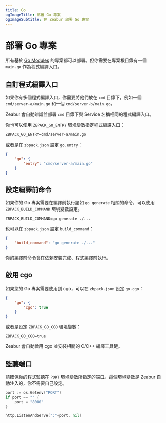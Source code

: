 ```yaml
---
title: Go
ogImageTitle: 部署 Go 專案
ogImageSubtitle: 在 Zeabur 部署 Go 專案
---
```


# 部署 Go 專案

所有基於 [Go Modules](https://blog.golang.org/using-go-modules) 的專案都可以部署。但你需要在專案根目錄有一個 `main.go` 作為程式編譯入口。

## 自訂程式編譯入口

如果你有多個程式編譯入口，你需要將他們放在 `cmd` 目錄下，例如一個 `cmd/server-a/main.go` 和一個 `cmd/server-b/main.go`。

Zeabur 會自動辨識並部署 `cmd` 目錄下與 Service 名稱相同的程式編譯入口。

你也可以使用 `ZBPACK_GO_ENTRY` 環境變數指定程式編譯入口：

```env
ZBPACK_GO_ENTRY=cmd/server-a/main.go
```

或者是在 `zbpack.json` 設定 `go.entry`：

```json
{
    "go": {
        "entry": "cmd/server-a/main.go"
    }
}
```

## 設定編譯前命令

如果你的 Go 專案需要在編譯前執行諸如 `go generate` 相關的命令，可以使用 `ZBPACK_BUILD_COMMAND` 環境變數設定。

```env
ZBPACK_BUILD_COMMAND=go generate ./...
```

也可以在 `zbpack.json` 設定 `build_command`：

```json
{
    "build_command": "go generate ./..."
}
```

你的編譯前命令會在依賴安裝完成、程式編譯前執行。

## 啟用 cgo

如果您的 Go 專案需要使用到 cgo，可以在 `zbpack.json` 設定 `go.cgo`：

```json
{
    "go": {
        "cgo": true
    }
}
```

或者是設定 `ZBPACK_GO_CGO` 環境變數：

```env
ZBPACK_GO_CGO=true
```

Zeabur 會自動啟用 cgo 並安裝相關的 C/C++ 編譯工具鏈。

## 監聽端口

請確保你的程式監聽在 `PORT` 環境變數所指定的端口。這個環境變數是 Zeabur 自動注入的，你不需要自己設定。

```go
port := os.Getenv("PORT")
if port == "" {
    port = "8080"
}

http.ListenAndServe(":"+port, nil)
```
